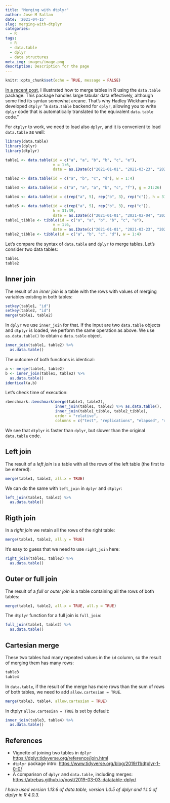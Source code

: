 ```yaml
---
title: "Merging with dtplyr"
author: Jose M Sallan
date: '2021-04-15'
slug: merging-with-dtplyr
categories:
  - R
tags:
  - R
  - data.table
  - dplyr
  - data structures
meta_img: images/image.png
description: Description for the page
---
```


```r
knitr::opts_chunk$set(echo = TRUE, message = FALSE)
```

[In a recent post](https://jmsallan.netlify.app/blog/merging-with-data-table/), I illustrated how to merge tables in R using the `data.table` package. This package handles large tabular data effectively, although some find its syntax somewhat arcane. That's why Hadley Wickham has developed `dtplyr` "a `data.table` backend for `dplyr`, allowing you to write `dplyr` code that is automatically translated to the equivalent `data.table` code."

For `dtplyr` to work, we need to load also `dplyr`, and it is convenient to load `data.table` as well:

```r
library(data.table)
library(dplyr)
library(dtplyr)
```

```r
table1 <- data.table(id = c("a", "a", "b", "b", "c", "e"), 
                     v = 1:6,
                     date = as.IDate(c("2021-01-01", "2021-03-23", "2021-02-13", "2021-05-28", "2021-12-17", "2021-12-31")))

table2 <- data.table(id = c("a", "b", "c", "d"), w = 1:4)

table3 <- data.table(id = c("a", "a", "a", "b", "c", "f"), g = 21:26)

table4 <- data.table(id = c(rep("a", 5), rep("b", 3), rep("c")), h = 31:39)

table5 <- data.table(id = c(rep("a", 5), rep("b", 3), rep("c")), 
                     h = 31:39,
                     date = as.IDate(c("2021-01-01", "2021-02-04", "2021-03-23", "2021-06-03", "2021-08-15", "2021-02-13", "2021-05-28", "2021-07-12", "2021-12-17")))
table1_tibble <- tibble(id = c("a", "a", "b", "b", "c", "e"), 
                     v = 1:6,
                     date = as.IDate(c("2021-01-01", "2021-03-23", "2021-02-13", "2021-05-28", "2021-12-17", "2021-12-31")))
table2_tibble <- tibble(id = c("a", "b", "c", "d"), w = 1:4)
```

Let's compare the syntax of `data.table` and `dplyr` to merge tables. Let's consider two data tables:

```r
table1
table2
```

## Inner join

The result of an *inner join* is a table with the rows with values of merging variables existing in both tables:

```r
setkey(table1, "id")
setkey(table2, "id")
merge(table1, table2)
```

In `dplyr` we use `inner_join` for that. If the input are two `data.table` objects and `dtplyr` is loaded, we perform the same operation as above. We use `as.data.table()` to obtain a `data.table` object.

```r
inner_join(table1, table2) %>%
  as.data.table()
```

The outcome of both functions is identical:

```r
a <- merge(table1, table2)
b <- inner_join(table1, table2) %>%
  as.data.table()
identical(a,b)
```

Let's check time of execution:

```r
rbenchmark::benchmark(merge(table1, table2),
                      inner_join(table1, table2) %>% as.data.table(),
                      inner_join(table1_tibble, table2_tibble),
                      order = "relative",
                      columns = c("test", "replications", "elapsed", "relative"))
```

We see that `dtplyr` is faster than `dplyr`, but slower than the original `data.table` code.

## Left join

The result of a *left join* is a table with all the rows of the left table (the first to be entered):

```r
merge(table1, table2, all.x = TRUE)
```

We can do the same with `left_join` in `dplyr` and `dtplyr`:

```r
left_join(table1, table2) %>%
  as.data.table()
```

## Rigth join

In a *right join* we retain all the rows of the right table:

```r
merge(table1, table2, all.y = TRUE)
```

It's easy to guess that we need to use `right_join` here:

```r
right_join(table1, table2) %>%
  as.data.table()
```

## Outer or full join

The result of a *full* or *outer join* is a table containing all the rows of both tables:

```r
merge(table1, table2, all.x = TRUE, all.y = TRUE)
```

The `dtplyr` function for a full join is `full_join`:

```r
full_join(table1, table2) %>%
  as.data.table()
```

## Cartesian merge

These two tables had many repeated values in the `id` column, so the result of merging them has many rows: 

```r
table3
table4
```

In `data.table`, if the result of the merge has more rows than the sum of rows of both tables, we need to add `allow.cartesian = TRUE`.

```r
merge(table3, table4, allow.cartesian = TRUE)
```

In dtplyr `allow.cartesian = TRUE` is set by default:

```r
inner_join(table3, table4) %>%
  as.data.table()
```

## References

* Vignette of joining two tables in `dplyr` <https://dplyr.tidyverse.org/reference/join.html>
* `dtplyr` package intro: <https://www.tidyverse.org/blog/2019/11/dtplyr-1-0-0/>
* A comparison of `dplyr` and `data.table`, including merges: <https://atrebas.github.io/post/2019-03-03-datatable-dplyr/>

*I have used version 1.13.6 of data.table, version 1.0.5 of dplyr and 1.1.0 of dtplyr in R 4.0.3.*
